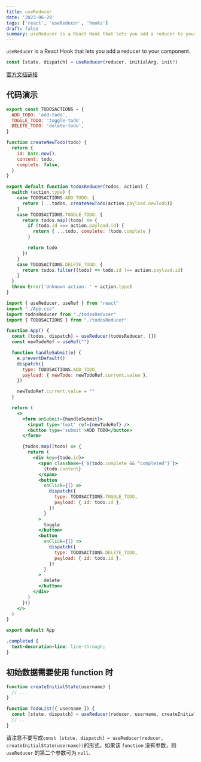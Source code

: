 ```yaml
---
title: useReducer
date: '2023-06-29'
tags: ['react', 'useReducer', 'hooks']
draft: false
summary: useReducer is a React Hook that lets you add a reducer to your component.
---
```


`useReducer` is a React Hook that lets you add a reducer to your component.

```jsx
const [state, dispatch] = useReducer(reducer, initialArg, init?)
```

[官方文档链接](https://react.dev/reference/react/useReducer)

## 代码演示

```jsx:todosReducer.jsx
export const TODOSACTIONS = {
  ADD_TODO: 'add-todo',
  TOGGLE_TODO: 'toggle-todo',
  DELETE_TODO: 'delete-todo',
}

function createNewTodo(todo) {
  return {
    id: Date.now(),
    content: todo,
    complete: false,
  }
}

export default function todosReducer(todos, action) {
  switch (action.type) {
    case TODOSACTIONS.ADD_TODO: {
      return [...todos, createNewTodo(action.payload.newTodo)]
    }
    case TODOSACTIONS.TOGGLE_TODO: {
      return todos.map((todo) => {
        if (todo.id === action.payload.id) {
          return { ...todo, complete: !todo.complete }
        }

        return todo
      })
    }
    case TODOSACTIONS.DELETE_TODO: {
      return todos.filter((todo) => todo.id !== action.payload.id)
    }
  }
  throw Error('Unknown action: ' + action.type)
}
```

```jsx:App.jsx
import { useReducer, useRef } from "react"
import "./App.css"
import todosReducer from "./todosReducer"
import { TODOSACTIONS } from "./todosReducer"

function App() {
  const [todos, dispatch] = useReducer(todosReducer, [])
  const newTodoRef = useRef("")

  function handleSubmit(e) {
    e.preventDefault()
    dispatch({
      type: TODOSACTIONS.ADD_TODO,
      payload: { newTodo: newTodoRef.current.value },
    })

    newTodoRef.current.value = ""
  }

  return (
    <>
      <form onSubmit={handleSubmit}>
        <input type='text' ref={newTodoRef} />
        <button type='submit'>ADD TODO</button>
      </form>

      {todos.map((todo) => {
        return (
          <div key={todo.id}>
            <span className={`${todo.complete && "completed"}`}>
              {todo.content}
            </span>
            <button
              onClick={() =>
                dispatch({
                  type: TODOSACTIONS.TOGGLE_TODO,
                  payload: { id: todo.id },
                })
              }
            >
              toggle
            </button>
            <button
              onClick={() =>
                dispatch({
                  type: TODOSACTIONS.DELETE_TODO,
                  payload: { id: todo.id },
                })
              }
            >
              delete
            </button>
          </div>
        )
      })}
    </>
  )
}

export default App
```

```css:App.css
.completed {
  text-decoration-line: line-through;
}
```

## 初始数据需要使用 function 时

```jsx
function createInitialState(username) {
  // ...
}

function TodoList({ username }) {
  const [state, dispatch] = useReducer(reducer, username, createInitialState)
  // ...
}
```

请注意不要写成`const [state, dispatch] = useReducer(reducer, createInitialState(username))`的形式，如果该 `function` 没有参数，则 `useReducer` 的第二个参数可为 `null`.

